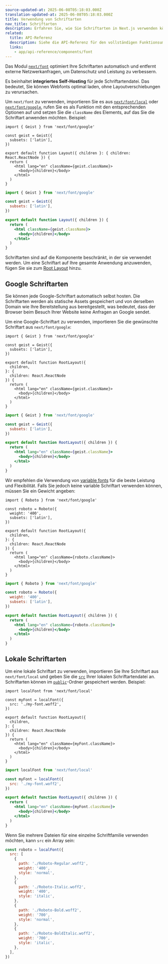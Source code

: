 ```yaml
---
source-updated-at: 2025-06-08T05:18:03.000Z
translation-updated-at: 2025-06-08T05:18:03.000Z
title: Verwendung von Schriftarten
nav_title: Schriftarten
description: Erfahren Sie, wie Sie Schriftarten in Next.js verwenden können
related:
  title: API-Referenz
  description: Siehe die API-Referenz für den vollständigen Funktionsumfang von Next.js Font
  links:
    - app/api-reference/components/font
---
```


Das Modul [`next/font`](/docs/app/api-reference/components/font) optimiert Ihre Schriftarten automatisch und entfernt externe Netzwerkanfragen, um Datenschutz und Leistung zu verbessern.

Es beinhaltet **integriertes Self-Hosting** für jede Schriftartendatei. Das bedeutet, Sie können Webfonts optimal laden, ohne Layoutverschiebungen zu verursachen.

Um `next/font` zu verwenden, importieren Sie es aus [`next/font/local`](#lokale-schriftarten) oder [`next/font/google`](#google-schriftarten), rufen Sie es als Funktion mit den entsprechenden Optionen auf und setzen Sie die `className` des Elements, auf das Sie die Schriftart anwenden möchten. Beispiel:

```tsx filename="app/layout.tsx" highlight={1,3-5,9} switcher
import { Geist } from 'next/font/google'

const geist = Geist({
  subsets: ['latin'],
})

export default function Layout({ children }: { children: React.ReactNode }) {
  return (
    <html lang="en" className={geist.className}>
      <body>{children}</body>
    </html>
  )
}
```

```jsx filename="app/layout.js" highlight={1,3-5,9} switcher
import { Geist } from 'next/font/google'

const geist = Geist({
  subsets: ['latin'],
})

export default function Layout({ children }) {
  return (
    <html className={geist.className}>
      <body>{children}</body>
    </html>
  )
}
```

Schriftarten sind auf die Komponente beschränkt, in der sie verwendet werden. Um eine Schriftart auf Ihre gesamte Anwendung anzuwenden, fügen Sie sie zum [Root Layout](/docs/app/api-reference/file-conventions/layout#root-layout) hinzu.

## Google Schriftarten

Sie können jede Google-Schriftart automatisch selbst hosten. Die Schriftarten werden als statische Assets gespeichert und von derselben Domain wie Ihre Bereitstellung aus bereitgestellt, was bedeutet, dass der Browser beim Besuch Ihrer Website keine Anfragen an Google sendet.

Um eine Google-Schriftart zu verwenden, importieren Sie die gewünschte Schriftart aus `next/font/google`:

```tsx filename="app/layout.tsx" switcher
import { Geist } from 'next/font/google'

const geist = Geist({
  subsets: ['latin'],
})

export default function RootLayout({
  children,
}: {
  children: React.ReactNode
}) {
  return (
    <html lang="en" className={geist.className}>
      <body>{children}</body>
    </html>
  )
}
```

```jsx filename="app/layout.js" switcher
import { Geist } from 'next/font/google'

const geist = Geist({
  subsets: ['latin'],
})

export default function RootLayout({ children }) {
  return (
    <html lang="en" className={geist.className}>
      <body>{children}</body>
    </html>
  )
}
```

Wir empfehlen die Verwendung von [variable fonts](https://fonts.google.com/variablefonts) für die beste Leistung und Flexibilität. Falls Sie jedoch keine variable Schriftart verwenden können, müssen Sie ein Gewicht angeben:

```tsx filename="app/layout.tsx" highlight={4} switcher
import { Roboto } from 'next/font/google'

const roboto = Roboto({
  weight: '400',
  subsets: ['latin'],
})

export default function RootLayout({
  children,
}: {
  children: React.ReactNode
}) {
  return (
    <html lang="en" className={roboto.className}>
      <body>{children}</body>
    </html>
  )
}
```

```jsx filename="app/layout.js"  highlight={4} switcher
import { Roboto } from 'next/font/google'

const roboto = Roboto({
  weight: '400',
  subsets: ['latin'],
})

export default function RootLayout({ children }) {
  return (
    <html lang="en" className={roboto.className}>
      <body>{children}</body>
    </html>
  )
}
```

## Lokale Schriftarten

Um eine lokale Schriftart zu verwenden, importieren Sie Ihre Schriftart aus `next/font/local` und geben Sie die [`src`](/docs/app/api-reference/components/font#src) Ihrer lokalen Schriftartendatei an. Schriftarten können im [`public`](/docs/app/api-reference/file-conventions/public-folder)-Ordner gespeichert werden. Beispiel:

```tsx filename="app/layout.tsx" switcher
import localFont from 'next/font/local'

const myFont = localFont({
  src: './my-font.woff2',
})

export default function RootLayout({
  children,
}: {
  children: React.ReactNode
}) {
  return (
    <html lang="en" className={myFont.className}>
      <body>{children}</body>
    </html>
  )
}
```

```jsx filename="app/layout.js" switcher
import localFont from 'next/font/local'

const myFont = localFont({
  src: './my-font.woff2',
})

export default function RootLayout({ children }) {
  return (
    <html lang="en" className={myFont.className}>
      <body>{children}</body>
    </html>
  )
}
```

Wenn Sie mehrere Dateien für eine einzelne Schriftfamilie verwenden möchten, kann `src` ein Array sein:

```js
const roboto = localFont({
  src: [
    {
      path: './Roboto-Regular.woff2',
      weight: '400',
      style: 'normal',
    },
    {
      path: './Roboto-Italic.woff2',
      weight: '400',
      style: 'italic',
    },
    {
      path: './Roboto-Bold.woff2',
      weight: '700',
      style: 'normal',
    },
    {
      path: './Roboto-BoldItalic.woff2',
      weight: '700',
      style: 'italic',
    },
  ],
})
```
